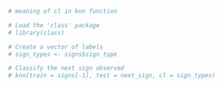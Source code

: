 ```r
# meaning of cl in knn function

# Load the 'class' package
# library(class)

# Create a vector of labels
# sign_types <- signs$sign_type

# Classify the next sign observed
# knn(train = signs[-1], test = next_sign, cl = sign_types)

```
